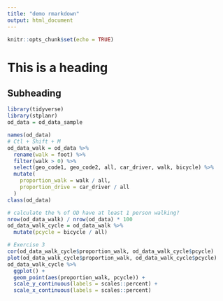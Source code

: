 ```yaml
---
title: "demo rmarkdown"
output: html_document
---
```


```r
knitr::opts_chunk$set(echo = TRUE)
```

# This is a heading

## Subheading

```r
library(tidyverse)
library(stplanr)
od_data = od_data_sample

names(od_data)
# Ctl + Shift + M
od_data_walk = od_data %>% 
  rename(walk = foot) %>% 
  filter(walk > 0) %>% 
  select(geo_code1, geo_code2, all, car_driver, walk, bicycle) %>% 
  mutate(
    proportion_walk = walk / all,
    proportion_drive = car_driver / all
  )
class(od_data)

# calculate the % of OD have at least 1 person walking?
nrow(od_data_walk) / nrow(od_data) * 100
od_data_walk_cycle = od_data_walk %>% 
  mutate(pcycle = bicycle / all)

# Exercise 3
cor(od_data_walk_cycle$proportion_walk, od_data_walk_cycle$pcycle)
plot(od_data_walk_cycle$proportion_walk, od_data_walk_cycle$pcycle)
od_data_walk_cycle %>% 
  ggplot() +
  geom_point(aes(proportion_walk, pcycle)) +
  scale_y_continuous(labels = scales::percent) +
  scale_x_continuous(labels = scales::percent) 
```

